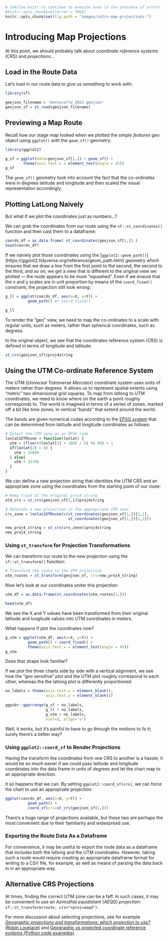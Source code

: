 ```r
# 14Allow knitr to continue to execute even in the presence of errors
#knitr::opts_chunk$set(error = TRUE)
knitr::opts_chunk$set(fig.path = "images/intro-map-projections-")
```
# Introducing Map Projections

At this point, we should probably talk about *coordinate reference systems* (CRS) and  *projections*...

## Load in the Route Data 

Let's load in our route data to give us something to work with:

```r
library(sf)

geojson_filename = 'montecarlo_2021.geojson'
geojson_sf = st_read(geojson_filename)
```

## Previewing a Map Route

Recall how our stage map looked when we plotted the *simple features* geo object using `ggplot()` with the `geom_sf()` geometry:

```r
library(ggplot2)

g_sf = ggplot(data=geojson_sf[1,]) + geom_sf() +
        theme(axis.text.x = element_text(angle = 45))
g_sf
```

The `geom_sf()` geometry took into account the fact that the co-ordinates were in degrees latitude and longitude and then scaled the visual representation accordingly.

## Plotting LatLong Naively

But what if we plot the coordinates just as numbers...?

We can grab the coordinates from our route using the `sf::st_coordinates()` function and then cast them to a dataframe:

```r
coords_df = as.data.frame( st_coordinates(geojson_sf[1,]) )
head(coords_df)
```

If we naively plot those coordinates using the [`ggplot2::geom_path()`] (https://ggplot2.tidyverse.org/reference/geom_path.html) geometry which ensures that we draw a line from the first point to the second, the second to the third, and so on, we get a view that is different to the original view we plotted — the route appears to be more "squashed". Even if we ensure that the x and y scales are in unit proportion by means of the `coord_fixed()` constraint, the projection still look wrong:

```r
g_ll = ggplot(coords_df, aes(x=X, y=Y)) +
          geom_path() #+ coord_fixed()

g_ll
```

To render the "geo" view, we need to map the co-ordinates to a scale with regular units, such as meters, rather than spherical coordinates, such as degrees.

In the original object, we see that the coordinates reference system (CRS) is defined in terms of longitude and latitude:

```r
st_crs(geojson_sf)$proj4string
```

## Using the UTM Co-ordinate Reference System

The UTM (*Universal Transverse Mercator*) coordinate system uses units of meters rather than degrees. It allows us to represent spatial extents using  "metric" two dimensional grid squares. To map from latlong to UTM coordinates, we need to know where on the earth a point roughly corresponds to. The world is imagined in terms of a series of zones, marked off a bit like time zones, in vertical "bands" that extend around the world.

The bands are given numerical codes according to the [EPSG system](http://epsg.io/) that can be determined from latitude and longitude coordinates as follows:

```r
# Detect the UTM zone as an EPSG code
lonlat2UTMzone = function(lonlat) {
  utm = (floor((lonlat[1] + 180) / 6) %% 60) + 1
  if(lonlat[2] > 0) {
    utm + 32600
  } else{
    utm + 32700
  }
}
```

We can define a new projection string that identities the UTM CRS and an appropriate zone using the coordinates from the starting point of our route:

```r
# Keep track of the original proj4 string
old_crs = st_crs(geojson_sf[1,])$proj4string

# Generate a new projection in the appropriate UTM zone
crs_zone = lonlat2UTMzone(c(st_coordinates(geojson_sf[1,])[1,1],
                            st_coordinates(geojson_sf[1,])[1,2]))

new_proj4_string = st_crs(crs_zone)$proj4string
new_proj4_string
```


### Using `st_transform` for Projection Transformations

We can transform our route to the new projection using the `sf::st_transform()` function:

```r
# Transform the route to the UTM projection
utm_routes = st_transform(geojson_sf, crs=new_proj4_string)
```

Now let's look at our coordinates under this projection:

```r
utm_df = as.data.frame(st_coordinates(utm_routes[1,]))

head(utm_df)
```
We see the X and Y values have been transformed from their original latitude and longitude values into UTM coordinates in meters.

What happens if plot the coordinates now?

```r
g_utm = ggplot(utm_df, aes(x=X, y=Y)) + 
          geom_path() + coord_fixed() +
          theme(axis.text.x = element_text(angle = 45))
g_utm
```

Does that shape look familiar?

If we plot the three charts side by side with a vertical alignment, we see how the "geo sensitive" plot and the UTM plot roughly correspond to each other, whereas the the latlong plot is differently proportioned:

```r
no_labels = theme(axis.text.x = element_blank(),
                  axis.text.y = element_blank())
                    
ggpubr::ggarrange(g_sf + no_labels,
                  g_ll + no_labels,
                  g_utm + no_labels,
                  ncol=3, align='v')
```

Well, it works, but it's painful to have to go through the motions to fo it; surely there's a better way?

### Using `ggplot2::coord_sf` to Render Projections

Having the transform the coordinates from one CRS to another is a hassle; it would be so much easier if we could pass latitude and longitude coordinates into the data frame in units of degrees and let the chart map to an appropriate direction.

It so happens that we can. By setting `ggplot2::coord_sf(crs)`, we can force the chart to use an appropriate projection:

```r
ggplot(coords_df, aes(x=X, y=Y)) +
          geom_path() +
          coord_sf(crs=st_crs(geojson_sf[1,]))
```

There's a huge range of projections available, but these two are perhaps the most convenient due to their familiarity and widespread use.


### Exporting the Route Data As a Dataframe

For convenience, it may be useful to export the route data as a dataframe that includes both the latlong and the UTM coordinates. However, taking such a route would require creating an appropriate dataframe format for writing to a CSV file, for example, as well as means of parsing the data back in in an appropriate way.

## Alternative CRS Projections

At times, finding the correct UTM zone can be a faff. In such cases, it may be convenient to use an *Azimuthal equidistant (AEQD) projection*: `sf::st_transform(route, crs="+proj=aeqd")`.

For more discussion about selecting projections, see for example [*Geographic projections and transformations: which projection to use?* (Robin Lovelace)](https://geocompr.github.io/post/2019/crs-projections-transformations/#which-projection-to-use) and [Geographic vs projected coordinate reference systems (Python code examples)](https://www.earthdatascience.org/courses/use-data-open-source-python/intro-vector-data-python/spatial-data-vector-shapefiles/geographic-vs-projected-coordinate-reference-systems-python/).
